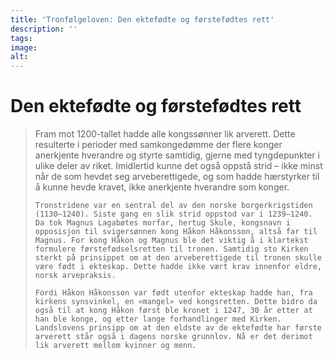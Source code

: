 ```yaml
---
title: 'Tronfølgeloven: Den ektefødte og førstefødtes rett'
description: ''
tags:
image: 
alt: 
---
```




# Den ektefødte og førstefødtes rett

<Blockquote
    quote='«Etter vår konges frafall er det den første arv at den skal være konge over Norges konges velde som er Norges konges ektefødte sønn, den eldste aleine.»'
    footer='Kristendomsbolken, kapittel 4' />

<Spacer height={40}/>
<Container stil="initial side">
    Fram mot 1200-tallet hadde alle kongssønner lik arverett. Dette resulterte i perioder med samkongedømme der flere konger anerkjente hverandre og styrte samtidig, gjerne med tyngdepunkter i ulike deler av riket. Imidlertid kunne det også oppstå strid – ikke minst når de som hevdet seg arveberettigede, og som hadde hærstyrker til å kunne hevde kravet, ikke anerkjente hverandre som konger. 

    Tronstridene var en sentral del av den norske borgerkrigstiden (1130–1240). Siste gang en slik strid oppstod var i 1239–1240. 
    Da tok Magnus Lagabøtes morfar, hertug Skule, kongsnavn i opposisjon til svigersønnen kong Håkon Håkonsson, altså far til Magnus. For kong Håkon og Magnus ble det viktig å i klartekst formulere førstefødselsretten til tronen. Samtidig sto Kirken sterkt på prinsippet om at den arveberettigede til tronen skulle være født i ekteskap. Dette hadde ikke vært krav innenfor eldre, norsk arvepraksis. 

    Fordi Håkon Håkonsson var født utenfor ekteskap hadde han, fra kirkens synsvinkel, en «mangel» ved kongsretten. Dette bidro da også til at kong Håkon først ble kronet i 1247, 30 år etter at han ble konge, og etter lange forhandlinger med Kirken. Landslovens prinsipp om at den eldste av de ektefødte har første arverett står også i dagens norske grunnlov. Nå er det derimot lik arverett mellom kvinner og menn.
</Container>

<Work id="ubb-diplom-0035" />
<Spacer height={170}/>